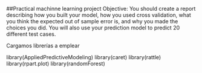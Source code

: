 ##Practical machinne learning project
Objective:
You should create a report describing how you built your model, how you used cross validation, 
what you think the expected out of sample error is, and why you made the choices you did. 
You will also use your prediction model to predict 20 different test cases. 

Cargamos librerías a emplear

library(AppliedPredictiveModeling)
library(caret)
library(rattle)
library(rpart.plot)
library(randomForest)

